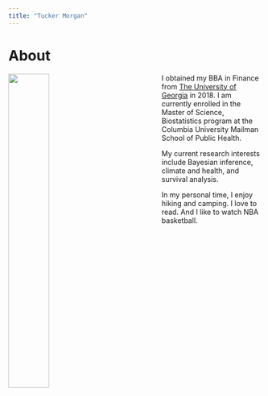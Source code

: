 ```yaml
---
title: "Tucker Morgan"
---
```


<style>
  .title{
    display: none;
  }
</style>

# About

<img src="images/headshot.jpeg" style="width:40%; height:40%; padding-right: 100px" align = "left">
I obtained my BBA in Finance from [The University of Georgia](https://www.terry.uga.edu/) in 2018. I am currently enrolled in the Master of Science, Biostatistics program at the Columbia University Mailman School of Public Health.

My current research interests include Bayesian inference, climate and health, and survival analysis.

In my personal time, I enjoy hiking and camping. I love to read. And I like to watch NBA basketball.